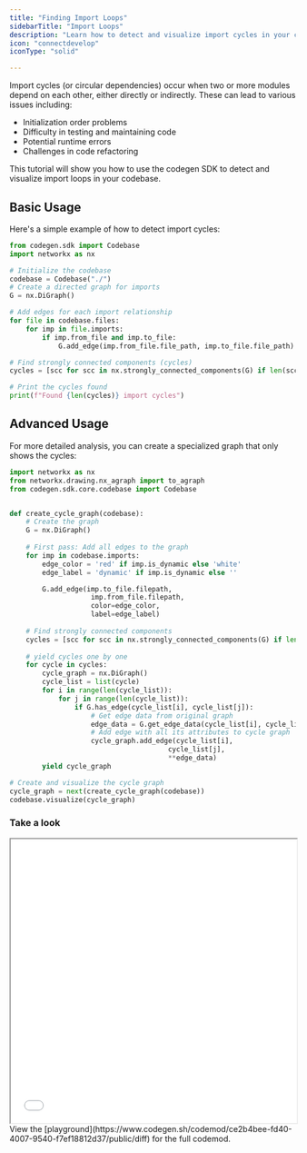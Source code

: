```yaml
---
title: "Finding Import Loops"
sidebarTitle: "Import Loops"
description: "Learn how to detect and visualize import cycles in your codebase"
icon: "connectdevelop"
iconType: "solid"

---
```


Import cycles (or circular dependencies) occur when two or more modules depend on each other, either directly or indirectly. These can lead to various issues including:

- Initialization order problems
- Difficulty in testing and maintaining code
- Potential runtime errors
- Challenges in code refactoring

This tutorial will show you how to use the codegen SDK to detect and visualize import loops in your codebase.

## Basic Usage

Here's a simple example of how to detect import cycles:

```python
from codegen.sdk import Codebase
import networkx as nx

# Initialize the codebase
codebase = Codebase("./")
# Create a directed graph for imports
G = nx.DiGraph()

# Add edges for each import relationship
for file in codebase.files:
    for imp in file.imports:
        if imp.from_file and imp.to_file:
            G.add_edge(imp.from_file.file_path, imp.to_file.file_path)

# Find strongly connected components (cycles)
cycles = [scc for scc in nx.strongly_connected_components(G) if len(scc) > 1]

# Print the cycles found
print(f"Found {len(cycles)} import cycles")
```


## Advanced Usage

For more detailed analysis, you can create a specialized graph that only shows the cycles:

```python
import networkx as nx
from networkx.drawing.nx_agraph import to_agraph
from codegen.sdk.core.codebase import Codebase


def create_cycle_graph(codebase):
    # Create the graph
    G = nx.DiGraph()
    
    # First pass: Add all edges to the graph
    for imp in codebase.imports:
        edge_color = 'red' if imp.is_dynamic else 'white'
        edge_label = 'dynamic' if imp.is_dynamic else ''

        G.add_edge(imp.to_file.filepath, 
                    imp.from_file.filepath, 
                    color=edge_color,
                    label=edge_label)
    
    # Find strongly connected components
    cycles = [scc for scc in nx.strongly_connected_components(G) if len(scc) > 1]
        
    # yield cycles one by one
    for cycle in cycles:
        cycle_graph = nx.DiGraph()
        cycle_list = list(cycle)
        for i in range(len(cycle_list)):
            for j in range(len(cycle_list)):
                if G.has_edge(cycle_list[i], cycle_list[j]):
                    # Get edge data from original graph
                    edge_data = G.get_edge_data(cycle_list[i], cycle_list[j])
                    # Add edge with all its attributes to cycle graph
                    cycle_graph.add_edge(cycle_list[i], 
                                       cycle_list[j], 
                                       **edge_data)
        yield cycle_graph

# Create and visualize the cycle graph
cycle_graph = next(create_cycle_graph(codebase))
codebase.visualize(cycle_graph)
```

### Take a look
<Frame caption="Visualization of one import cycle in the Pytorch codebase. Red are edges are dynamic imports, and the white are static imports.">
    <iframe
    width="100%"
    height="500px"
    scrolling="no"
    src={`https://codegen.sh/embedded/graph?id=ce2b4bee-fd40-4007-9540-f7ef18812d37&zoom=1`}
    className="rounded-xl "
    style={{
        backgroundColor: "#15141b",
    }}
    ></iframe>

    
</Frame>
<Info>View the [playground](https://www.codegen.sh/codemod/ce2b4bee-fd40-4007-9540-f7ef18812d37/public/diff) for the full codemod.</Info>

